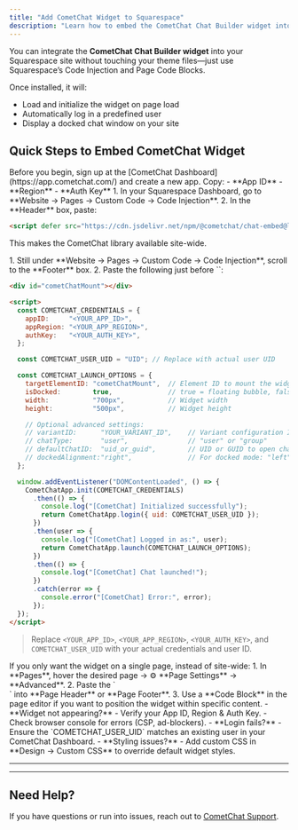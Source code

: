 ```yaml
---
title: "Add CometChat Widget to Squarespace"
description: "Learn how to embed the CometChat Chat Builder widget into your Squarespace website using Code Injection and Code Blocks."
---
```



You can integrate the **CometChat Chat Builder widget** into your Squarespace site without touching your theme files—just use Squarespace’s Code Injection and Page Code Blocks.

Once installed, it will:  
- Load and initialize the widget on page load  
- Automatically log in a predefined user  
- Display a docked chat window on your site  

## Quick Steps to Embed CometChat Widget

<Steps>

<Step title="Register on CometChat & Gather Your Keys">  
Before you begin, sign up at the [CometChat Dashboard](https://app.cometchat.com/) and create a new app. Copy:  
- **App ID**  
- **Region**  
- **Auth Key**  
</Step>

  <Step title="Inject the Chat-Embed Script into `<head>`">  
1. In your Squarespace Dashboard, go to **Website → Pages → Custom Code → Code Injection**.  
2. In the **Header** box, paste:  

   ```html
   <script defer src="https://cdn.jsdelivr.net/npm/@cometchat/chat-embed@latest/dist/main.js"></script>
   ```  
This makes the CometChat library available site-wide.  
  </Step>

  <Step title="Embed the Widget Container & Init Script">  
1. Still under **Website → Pages → Custom Code → Code Injection**, scroll to the **Footer** box.  
2. Paste the following just before `</body>`:  

   ```html lines highlight={5-7, 10}
   <div id="cometChatMount"></div>

   <script>
     const COMETCHAT_CREDENTIALS = {
       appID:     "<YOUR_APP_ID>",
       appRegion: "<YOUR_APP_REGION>",
       authKey:   "<YOUR_AUTH_KEY>",
     };

     const COMETCHAT_USER_UID = "UID"; // Replace with actual user UID

     const COMETCHAT_LAUNCH_OPTIONS = {
       targetElementID: "cometChatMount",  // Element ID to mount the widget
       isDocked:        true,              // true = floating bubble, false = embedded
       width:           "700px",           // Widget width
       height:          "500px",           // Widget height

       // Optional advanced settings:
       // variantID:      "YOUR_VARIANT_ID",    // Variant configuration ID
       // chatType:       "user",               // "user" or "group"
       // defaultChatID:  "uid_or_guid",        // UID or GUID to open chat by default
       // dockedAlignment:"right",              // For docked mode: "left" or "right"
     };

     window.addEventListener("DOMContentLoaded", () => {
       CometChatApp.init(COMETCHAT_CREDENTIALS)
         .then(() => {
           console.log("[CometChat] Initialized successfully");
           return CometChatApp.login({ uid: COMETCHAT_USER_UID });
         })
         .then(user => {
           console.log("[CometChat] Logged in as:", user);
           return CometChatApp.launch(COMETCHAT_LAUNCH_OPTIONS);
         })
         .then(() => {
           console.log("[CometChat] Chat launched!");
         })
         .catch(error => {
           console.error("[CometChat] Error:", error);
         });
     });
   </script>
   ```  

> Replace `<YOUR_APP_ID>`, `<YOUR_APP_REGION>`, `<YOUR_AUTH_KEY>`, and `COMETCHAT_USER_UID` with your actual credentials and user ID.  
  </Step>

  <Step title="Optional: Page-Specific Embedding">  
If you only want the widget on a single page, instead of site-wide:  
1. In **Pages**, hover the desired page → ⚙️ **Page Settings** → **Advanced**.  
2. Paste the `<div id="cometChatMount"></div>` into **Page Header** or **Page Footer**.  
3. Use a **Code Block** in the page editor if you want to position the widget within specific content.  
  </Step>

<Step title="Troubleshooting">  
- **Widget not appearing?**  
  - Verify your App ID, Region & Auth Key.  
  - Check browser console for errors (CSP, ad-blockers).  
- **Login fails?**  
  - Ensure the `COMETCHAT_USER_UID` matches an existing user in your CometChat Dashboard.  
- **Styling issues?**  
  - Add custom CSS in **Design → Custom CSS** to override default widget styles.  
</Step>

</Steps>

---

<AdvancedJSAPIs />

---

## Need Help?

If you have questions or run into issues, reach out to [CometChat Support](https://www.cometchat.com/contact).
